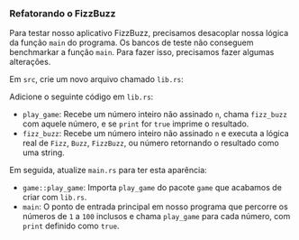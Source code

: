 
### Refatorando o FizzBuzz

Para testar nosso aplicativo FizzBuzz, precisamos desacoplar nossa lógica da função `main` do programa.
Os bancos de teste não conseguem benchmarkar a função `main`. Para fazer isso, precisamos fazer algumas alterações.

Em `src`, crie um novo arquivo chamado `lib.rs`:

<GameLibTree />

Adicione o seguinte código em `lib.rs`:

<FizzBuzzRefactorLibCode />

- `play_game`: Recebe um número inteiro não assinado `n`, chama `fizz_buzz` com aquele número, e se `print` for `true` imprime o resultado.
- `fizz_buzz`: Recebe um número inteiro não assinado `n` e executa a lógica real de `Fizz`, `Buzz`, `FizzBuzz`, ou número retornando o resultado como uma string.

Em seguida, atualize `main.rs` para ter esta aparência:

<FizzBuzzRefactorMainCode />

- `game::play_game`: Importa `play_game` do pacote `game` que acabamos de criar com `lib.rs`.
- `main`: O ponto de entrada principal em nosso programa que percorre os números de `1` a `100` inclusos e chama `play_game` para cada número, com `print` definido como `true`.
